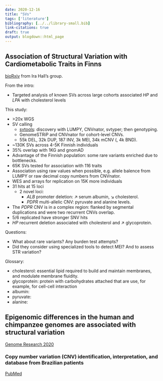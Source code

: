 ```yaml
---
date: 2020-12-16
title: "SVs"
tags: ['literature']
bibliography: [../../library-small.bib]
link-citations: true
draft: true
output: blogdown::html_page
---
```


## Association of Structural Variation with Cardiometabolic Traits in Finns

[bioRxiv](https://www.biorxiv.org/content/10.1101/2020.12.13.422502v1) from Ira Hall's group.

From the intro:

- Targeted analysis of known SVs across large cohorts associated *HP* and *LPA* with cholesterol levels

This study:

- \>20x WGS
- SV calling
    - [svtools](https://github.com/hall-lab/svtools): discovery with LUMPY, CNVnator, svtyper; then genotyping.
    - GenomeSTRiP and CNVnator for cohort-level CNVs.
    - 55k DEL, 32k DUP, 187 INV, 3k MEI, 34k mCNV (, 4k BND).

- ~130K SVs across 4-5K Finnish individuals
- 35% overlap with 1KG and gnomAD
- Advantage of the Finnish population: some rare variants enriched due to bottlenecks.
- 65K SVs tested for association with 116 traits
- Association using raw values when possible, e.g. allele balence from LUMPY or raw decimal copy numbers from CNVnator.
- WES and arrays for replication on 15K more individuals
- 31 hits at 15 loci
    - 2 novel loci: 
        - *ALB* promoter deletion: $\nearrow$ serum albumin, $\searrow$ cholesterol.
        - *PDPR* multi-allelic CNV: pyruvate and alanine levels.
- The *PDPR* CNV is in a complex region: flanked by segmental duplications and were two recurrent CNVs overlap.
- 5/6 replicated have stronger SNV hits
- *HP* recurrent deletion associated with cholesterol and $\nearrow$ glycoprotein.

Questions:

- What about rare variants? Any burden test attempts?
- Did they consider using specialized tools to detect MEI? And to assess STR variation?

Glossary:

- cholesterol: essential lipid required to build and maintain membranes, and modulate membrane fluidity. 
- glycoprotein: protein with carbohydrates attached that are use, for example, for cell-cell interaction
- albumin:
- pyruvate:
- alanine:

## Epigenomic differences in the human and chimpanzee genomes are associated with structural variation 

[Genome Research 2020](https://genome.cshlp.org/content/early/2020/12/10/gr.263491.120.long)

### Copy number variation (CNV) identification, interpretation, and database from Brazilian patients 

[PubMed](https://pubmed.ncbi.nlm.nih.gov/33306777/)
